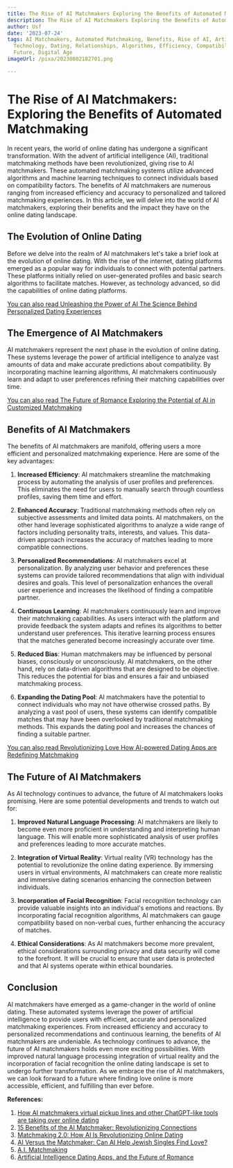 ```yaml
---
title: The Rise of AI Matchmakers Exploring the Benefits of Automated Matchmaking
description: The Rise of AI Matchmakers Exploring the Benefits of Automated Matchmaking
author: Usf
date: '2023-07-24'
tags: AI Matchmakers, Automated Matchmaking, Benefits, Rise of AI, Artificial Intelligence,
  Technology, Dating, Relationships, Algorithms, Efficiency, Compatibility, Innovation,
  Future, Digital Age
imageUrl: /pixa/20230802182701.png

---
```

#  The Rise of AI Matchmakers: Exploring the Benefits of Automated Matchmaking

In recent years, the world of online dating has  undergone a significant transformation. With the advent of artificial intelligence (AI), traditional matchmaking methods have been revolutionized, giving rise to AI matchmakers. These automated matchmaking systems  utilize advanced algorithms and  machine learning techniques to connect individuals based on compatibility factors. The benefits of AI matchmakers are numerous  ranging from increased efficiency and accuracy to  personalized and tailored matchmaking experiences.  In this article, we will delve into the world of AI  matchmakers, exploring their benefits  and  the impact they have on the online  dating landscape.

## The Evolution of Online Dating

Before we delve into the realm of AI matchmakers let's take a brief look at the evolution of online dating. With the rise of the internet, dating platforms emerged as a popular way for individuals to connect  with potential partners. These platforms initially relied on user-generated profiles and basic search algorithms to facilitate matches. However, as technology advanced, so did the capabilities of online dating platforms.

[You can also read Unleashing the Power  of AI The Science Behind Personalized Dating Experiences](Unleashing%20the%20Power%20of%20AI%20The%20Science%20Behind%20Personalized%20Dating%20Experiences)


## The Emergence of AI Matchmakers

AI matchmakers represent the next phase in  the evolution of online dating. These  systems leverage the power of artificial  intelligence to analyze vast amounts of data and  make accurate predictions  about compatibility. By  incorporating machine learning algorithms, AI matchmakers continuously learn and adapt to  user preferences refining their matching capabilities over time.

[You can also read The Future of Romance Exploring the Potential of AI in Customized Matchmaking](The%20Future%20of%20Romance%20Exploring%20the%20Potential%20of%20AI%20in%20Customized%20Matchmaking)


## Benefits of AI Matchmakers

The benefits of  AI matchmakers  are manifold, offering  users a more  efficient and personalized matchmaking experience. Here are  some of the key advantages:

1. **Increased Efficiency**: AI  matchmakers  streamline the matchmaking process by  automating the analysis of  user profiles and preferences. This eliminates the need for users to manually search through countless profiles, saving them time and effort.

2. **Enhanced Accuracy**: Traditional  matchmaking methods often rely on subjective assessments and limited data points. AI matchmakers, on the other hand leverage sophisticated algorithms to analyze a wide range of  factors including personality traits, interests, and values. This data-driven  approach increases the accuracy of matches  leading to more compatible connections.

3. **Personalized Recommendations**: AI matchmakers  excel at personalization.  By analyzing  user behavior and preferences these systems can provide tailored  recommendations  that  align with individual desires and goals. This level of personalization enhances the overall user experience and increases the  likelihood of finding a compatible partner.

4. **Continuous Learning**: AI matchmakers  continuously learn and improve  their matchmaking capabilities. As  users interact  with the platform and provide  feedback the system adapts and refines its algorithms to better understand user preferences.  This  iterative  learning process ensures that the matches generated become increasingly accurate over time.

5. **Reduced Bias**: Human  matchmakers may be influenced by  personal biases, consciously  or unconsciously. AI matchmakers,  on  the other hand, rely  on data-driven algorithms that are designed to be objective. This reduces the  potential  for bias and ensures a fair and unbiased matchmaking process.

6. **Expanding the Dating  Pool**: AI matchmakers have the potential to connect individuals who may not have  otherwise crossed paths. By analyzing a vast pool of users, these systems can identify compatible matches that may have been overlooked by traditional matchmaking  methods. This expands the  dating pool and increases the chances of finding a suitable partner.

[You  can also read Revolutionizing Love How AI-powered Dating Apps are Redefining Matchmaking](Revolutionizing%20Love%20How%20AI-powered%20Dating%20Apps%20are%20Redefining%20Matchmaking)


## The Future of AI Matchmakers

As AI technology continues to advance, the future of AI matchmakers looks promising. Here are some potential developments and trends to watch out for:

1. **Improved Natural Language Processing**: AI matchmakers are likely to become even more proficient  in understanding and interpreting human language. This will enable more sophisticated analysis of user profiles and  preferences leading to more accurate matches.

2. **Integration of Virtual Reality**: Virtual reality (VR) technology has the potential to revolutionize the online dating experience. By  immersing users in  virtual environments, AI matchmakers  can create more realistic and immersive dating scenarios enhancing the connection between individuals.

3. **Incorporation of Facial Recognition**: Facial recognition technology can provide valuable insights into an individual's  emotions and reactions. By incorporating  facial recognition algorithms, AI matchmakers can gauge compatibility based on non-verbal cues, further enhancing  the  accuracy of matches.

4. **Ethical Considerations**: As AI matchmakers become more prevalent,  ethical considerations surrounding privacy and data security will come to the forefront. It will be  crucial to ensure that user  data is protected and that AI systems operate within  ethical boundaries.

## Conclusion

AI matchmakers have emerged as  a game-changer in the world of online dating. These  automated systems  leverage the power of  artificial intelligence to provide users with efficient, accurate and personalized matchmaking experiences. From increased efficiency and accuracy to personalized recommendations and continuous learning, the benefits of AI matchmakers are undeniable.  As technology continues to advance, the future of  AI matchmakers  holds even more exciting possibilities. With improved natural language processing  integration of virtual reality and  the incorporation of facial recognition the online  dating landscape is set to undergo  further transformation.  As we embrace the rise of AI matchmakers, we can look forward to a future where finding love online is more accessible, efficient, and fulfilling than ever before.

**References:**

1. [How AI matchmakers virtual  pickup lines and  other ChatGPT-like tools are taking over online  dating](https://nypost.com/2023/07/16/how-ai-matchmakers-virtual-pickup-lines-and-other-chatgpt-like-tools-are-taking-over-online-dating/)
2. [15 Benefits of  the AI Matchmaker: Revolutionizing Connections](https://www.europeanbusinessreview.com/15-benefits-of-the-ai-matchmaker-revolutionizing-connection/)
3. [Matchmaking 2.0: How AI Is Revolutionizing Online Dating](https://www.forbes.com/sites/forbestechcouncil/2023/03/17/matchmaking-20-how-ai-is-revolutionizing-online-dating/?sh=24a52c9645e8)
4. [AI Versus the Matchmaker: Can AI Help Jewish Singles Find Love?](https://aish.com/ai-versus-the-matchmaker-can-ai-help-jewish-singles-find-love/)
5.  [A.I. Matchmaking](https://breakingnewsenglish.com/2012/201211-ai-matchmaking.html)
6. [Artificial Intelligence Dating Apps, and the Future of Romance](https://www.aiplusinfo.com/blog/artificial-intelligence-and-the-future-of-dating-and-romance/)